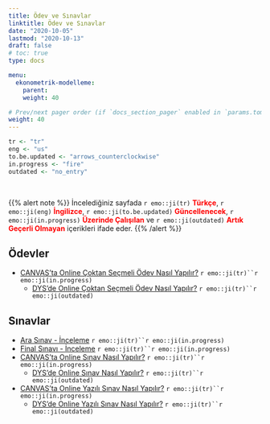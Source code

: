 ```yaml
---
title: Ödev ve Sınavlar
linktitle: Ödev ve Sınavlar
date: "2020-10-05"
lastmod: "2020-10-13"
draft: false
# toc: true
type: docs

menu:
  ekonometrik-modelleme:
    parent: 
    weight: 40

# Prev/next pager order (if `docs_section_pager` enabled in `params.toml`)
weight: 40
---
```


```r
tr <- "tr"
eng <- "us"
to.be.updated <- "arrows_counterclockwise"
in.progress <- "fire"
outdated <- "no_entry"
```

<br>

{{% alert note %}}
İncelediğiniz sayfada `r emo::ji(tr)` <font color="red">**Türkçe**</font>, `r emo::ji(eng)` <font color="red">**İngilizce**</font>, `r emo::ji(to.be.updated)` <font color="red">**Güncellenecek**</font>, `r emo::ji(in.progress)` <font color="red">**Üzerinde Çalışılan**</font> ve `r emo::ji(outdated)` <font color="red">**Artık Geçerli Olmayan**</font> içerikleri ifade eder.
{{% /alert %}}

## Ödevler
- [CANVAS'ta Online Çoktan Seçmeli Ödev Nasıl Yapılır?]() `r emo::ji(tr)``r emo::ji(in.progress)`
    - [DYS'de Online Çoktan Seçmeli Ödev Nasıl Yapılır?](https://www.youtube.com/watch?v=OOqC0JrtOaI&feature=youtu.be) `r emo::ji(tr)``r emo::ji(outdated)`

## Sınavlar
- [Ara Sınav - İnceleme](`r paste0(ekonometrik.modelleme.path, "Ekonometrik Modelleme - Ara Sinav Inceleme (Kara).pdf")`) `r emo::ji(tr)``r emo::ji(in.progress)`
- [Final Sınavı - İnceleme](`r paste0(ekonometrik.modelleme.path, "Ekonometrik Modelleme - Final Sinavi Inceleme (Kara).pdf")`) `r emo::ji(tr)``r emo::ji(in.progress)`
- [CANVAS'ta Online Sınav Nasıl Yapılır?]() `r emo::ji(tr)``r emo::ji(in.progress)`
    - [DYS'de Online Sınav Nasıl Yapılır?](https://www.youtube.com/watch?v=V_Oyg-WGoK4&feature=youtu.be) `r emo::ji(tr)``r emo::ji(outdated)`
- [CANVAS'ta Online Yazılı Sınav Nasıl Yapılır?]() `r emo::ji(tr)``r emo::ji(in.progress)`
    - [DYS'de Online Yazılı Sınav Nasıl Yapılır?](https://www.youtube.com/watch?v=wsUB6-fTxA8&feature=youtu.be) `r emo::ji(tr)``r emo::ji(outdated)`
